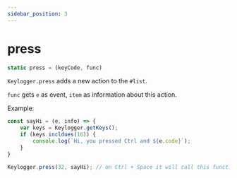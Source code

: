 ```yaml
---
sidebar_position: 3
---
```

# press

```js
static press = (keyCode, func)
```

`Keylogger.press` adds a new action to the `#list`.

`func` gets `e` as event, `item` as information about this action.

Example:
```js
const sayHi = (e, info) => {
    var keys = Keylogger.getKeys();
    if (keys.incldues(16)) {
        console.log(`Hi, you pressed Ctrl and ${e.code}`);
    }
}

Keylogger.press(32, sayHi); // on Ctrl + Space it will call this function
```